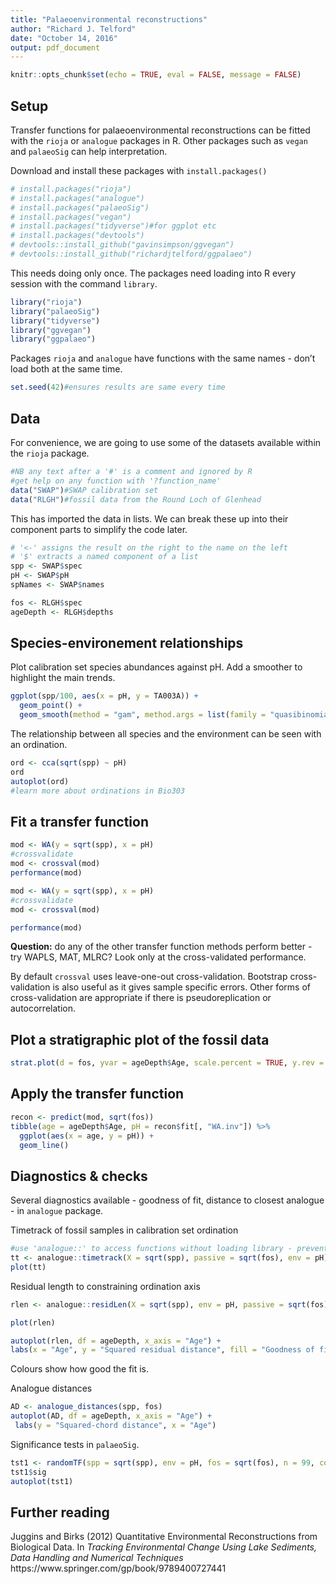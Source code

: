 ```yaml
---
title: "Palaeoenvironmental reconstructions"
author: "Richard J. Telford"
date: "October 14, 2016"
output: pdf_document
---
```


```r
knitr::opts_chunk$set(echo = TRUE, eval = FALSE, message = FALSE)
```

## Setup

Transfer functions for palaeoenvironmental reconstructions can be fitted with the `rioja` or `analogue` packages in R. Other packages such as `vegan` and `palaeoSig` can help interpretation.

Download and install these packages with `install.packages()`

```r
# install.packages("rioja")
# install.packages("analogue")
# install.packages("palaeoSig")
# install.packages("vegan")
# install.packages("tidyverse")#for ggplot etc
# install.packages("devtools")
# devtools::install_github("gavinsimpson/ggvegan")
# devtools::install_github("richardjtelford/ggpalaeo")
```
This needs doing only once. The packages need loading into R every session with the command `library`.

```r
library("rioja")
library("palaeoSig")
library("tidyverse")
library("ggvegan")
library("ggpalaeo")
```

Packages `rioja` and `analogue` have functions with the same names - don't load both at the same time.

```r
set.seed(42)#ensures results are same every time
```
## Data

For convenience, we are going to use some of the datasets available within the `rioja` package.

```r
#NB any text after a '#' is a comment and ignored by R 
#get help on any function with '?function_name' 
data("SWAP")#SWAP calibration set
data("RLGH")#fossil data from the Round Loch of Glenhead
```

This has imported the data in lists. We can break these up into their component parts to simplify the code later.

```r
# '<-' assigns the result on the right to the name on the left
# '$' extracts a named component of a list
spp <- SWAP$spec
pH <- SWAP$pH
spNames <- SWAP$names

fos <- RLGH$spec
ageDepth <- RLGH$depths
```

## Species-environement relationships 

Plot calibration set species abundances against pH. Add a smoother to highlight the main trends.

```r
ggplot(spp/100, aes(x = pH, y = TA003A)) + 
  geom_point() +
  geom_smooth(method = "gam", method.args = list(family = "quasibinomial"))

```

The relationship between all species and the environment can be seen with an ordination.

```r
ord <- cca(sqrt(spp) ~ pH)
ord
autoplot(ord)
#learn more about ordinations in Bio303
```


## Fit a transfer function


```r
mod <- WA(y = sqrt(spp), x = pH)
#crossvalidate
mod <- crossval(mod)
performance(mod)
```
```r
mod <- WA(y = sqrt(spp), x = pH)
#crossvalidate
mod <- crossval(mod)
```
```r
performance(mod)
```
**Question:** do any of the other transfer function methods perform better - try WAPLS, MAT, MLRC? Look only at the cross-validated performance. 

By default `crossval` uses leave-one-out cross-validation. Bootstrap cross-validation is also useful as it gives sample specific errors. Other forms of cross-validation are appropriate if there is pseudoreplication or autocorrelation.

## Plot a stratigraphic plot of the fossil data

```r
strat.plot(d = fos, yvar = ageDepth$Age, scale.percent = TRUE, y.rev = TRUE)
```

## Apply the transfer function

```r
recon <- predict(mod, sqrt(fos))
tibble(age = ageDepth$Age, pH = recon$fit[, "WA.inv"]) %>% 
  ggplot(aes(x = age, y = pH)) + 
  geom_line()
```

## Diagnostics & checks

Several diagnostics available - goodness of fit, distance to closest analogue - in `analogue` package.

Timetrack of fossil samples in calibration set ordination
```r
#use 'analogue::' to access functions without loading library - prevents name conflicts with rioja
tt <- analogue::timetrack(X = sqrt(spp), passive = sqrt(fos), env = pH) 
plot(tt)
```

Residual length to constraining ordination axis
```r
rlen <- analogue::residLen(X = sqrt(spp), env = pH, passive = sqrt(fos))

plot(rlen)

autoplot(rlen, df = ageDepth, x_axis = "Age") +
labs(x = "Age", y = "Squared residual distance", fill = "Goodness of fit")
```
Colours show how good the fit is.

Analogue distances

```r
AD <- analogue_distances(spp, fos)
autoplot(AD, df = ageDepth, x_axis = "Age") +
 labs(y = "Squared-chord distance", x = "Age")
```


Significance tests in `palaeoSig`.

```r
tst1 <- randomTF(spp = sqrt(spp), env = pH, fos = sqrt(fos), n = 99, col = 1, fun = WA)
tst1$sig
autoplot(tst1)
```

## Further reading

Juggins and Birks (2012) Quantitative Environmental Reconstructions from Biological Data. In _Tracking Environmental Change Using Lake Sediments, Data Handling and Numerical Techniques_ https://www.springer.com/gp/book/9789400727441




